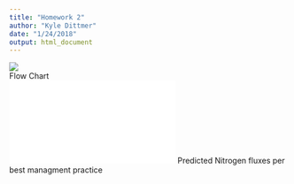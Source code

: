 ```yaml
---
title: "Homework 2"
author: "Kyle Dittmer"
date: "1/24/2018"
output: html_document
---
```


![](ThesisFlowChart1Good.png)  
Flow Chart   
![](PredictedFluxes.pdf) 
Predicted Nitrogen fluxes per best managment practice 
